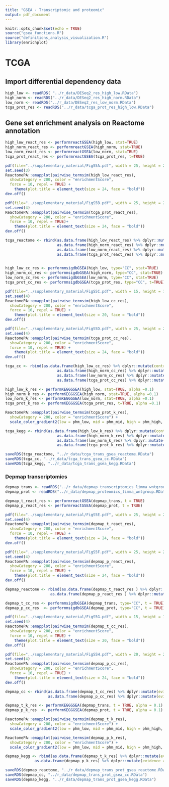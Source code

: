 ```yaml
---
title: "GSEA - Transcriptomic and proteomic"
output: pdf_document
---
```


```r
knitr::opts_chunk$set(echo = TRUE)
source("gsea_functions.R")
source("definitions_analysis_visualization.R")
library(enrichplot)
```

# TCGA

## Import differential dependency data

```r
high_low <- readRDS( "../r_data/DESeq2_res_high_low.RData")
high_norm <- readRDS("../r_data/DESeq2_res_high_norm.RData")
low_norm <- readRDS("../r_data/DESeq2_res_low_norm.RData")
tcga_prot_res <- readRDS("../r_data/tcga_prot_res_high_low.RData")
```

## Gene set enrichment analysis on Reactome annotation

```r
high_low_react_res <- performreactGSEA(high_low, stat=TRUE)
high_norm_react_res <- performreactGSEA(high_norm, stat=TRUE)
low_norm_react_res <- performreactGSEA(low_norm, stat=TRUE)
tcga_prot_react_res <- performreactGSEA(tcga_prot_res, t=TRUE)
```
```r
pdf(file="../supplementary_material/FigS5A.pdf", width = 25, height = 20)
set.seed(3)
ReactomePA::emapplot(pairwise_termsim(high_low_react_res), 
  showCategory = 200, color = "enrichmentScore",
  force = 10, repel = TRUE) + 
    theme(plot.title = element_text(size = 24, face = "bold"))
dev.off()
```


```r
pdf(file="../supplementary_material/FigS5B.pdf", width = 25, height = 20)
set.seed(4)
ReactomePA::emapplot(pairwise_termsim(tcga_prot_react_res), 
  showCategory = 200, color = "enrichmentScore",
  force = 10, repel = TRUE)+ 
    theme(plot.title = element_text(size = 24, face = "bold"))
dev.off()
```


```r
tcga_reactome <- rbind(as.data.frame(high_low_react_res) %>% dplyr::mutate(contrast = "high_low", evidence = "RNA"),
                       as.data.frame(high_norm_react_res) %>% dplyr::mutate(contrast = "high_norm", evidence = "RNA"),
                       as.data.frame(low_norm_react_res) %>% dplyr::mutate(contrast = "low_norm", evidence = "RNA"),
                       as.data.frame(tcga_prot_react_res) %>% dplyr::mutate(contrast = "high_low", evidence = "protein"))
                       
```

```r
high_low_cc_res <- performmsigdbGSEA(high_low, type="CC", stat=TRUE)
high_norm_cc_res <- performmsigdbGSEA(high_norm, type="CC", stat=TRUE)
low_norm_cc_res <- performmsigdbGSEA(low_norm, type="CC", stat=TRUE)
tcga_prot_cc_res <- performmsigdbGSEA(tcga_prot_res, type="CC", t=TRUE)
```

```r
pdf(file="../supplementary_material/FigS5C.pdf", width = 15, height = 15)
set.seed(4)
ReactomePA::emapplot(pairwise_termsim(high_low_cc_res), 
  showCategory = 200, color = "enrichmentScore",
  force = 10, repel = TRUE) +
    theme(plot.title = element_text(size = 20, face = "bold"))
dev.off()
```

```r
pdf(file="../supplementary_material/FigS5D.pdf", width = 25, height = 20)
set.seed(4)
ReactomePA::emapplot(pairwise_termsim(tcga_prot_cc_res), 
  showCategory = 200, color = "enrichmentScore",
  force = 10, repel = TRUE) +
    theme(plot.title = element_text(size = 24, face = "bold"))
dev.off()
```


```r
tcga_cc <- rbind(as.data.frame(high_low_cc_res) %>% dplyr::mutate(contrast = "high_low", evidence = "RNA"),
                       as.data.frame(high_norm_cc_res) %>% dplyr::mutate(contrast = "high_norm", evidence = "RNA"),
                       as.data.frame(low_norm_cc_res) %>% dplyr::mutate(contrast = "low_norm", evidence = "RNA"),
                       as.data.frame(tcga_prot_cc_res) %>% dplyr::mutate(contrast = "high_low", evidence = "protein"))
```

```r
high_low_k_res <- performKEGGGSEA(high_low, stat=TRUE, alpha =0.1)
high_norm_k_res <- performKEGGGSEA(high_norm, stat=TRUE, alpha =0.1)
low_norm_k_res <- performKEGGGSEA(low_norm, stat=TRUE, alpha =0.1)
tcga_prot_k_res <- performKEGGGSEA(tcga_prot_res, t=TRUE, alpha =0.1)
```

```r
ReactomePA::emapplot(pairwise_termsim(tcga_prot_k_res), 
  showCategory = 200, color = "enrichmentScore") +
  scale_color_gradient2(low = phm_low, mid = phm_mid, high = phm_high, midpoint = 0)
```

```r
tcga_kegg <- rbind(as.data.frame(high_low_k_res) %>% dplyr::mutate(contrast = "high_low", evidence = "RNA"),
                       as.data.frame(high_norm_k_res) %>% dplyr::mutate(contrast = "high_norm", evidence = "RNA"),
                       as.data.frame(low_norm_k_res) %>% dplyr::mutate(contrast = "low_norm", evidence = "RNA"),
                       as.data.frame(tcga_prot_k_res) %>% dplyr::mutate(contrast = "high_low", evidence = "protein"))
```


```r
saveRDS(tcga_reactome, "../r_data/tcga_trans_gsea_reactome.RData")
saveRDS(tcga_cc, "../r_data/tcga_trans_gsea_cc.RData")
saveRDS(tcga_kegg, "../r_data/tcga_trans_gsea_kegg.RData")
```

### Depmap transcriptomics

```r
depmap_trans <- readRDS("../r_data/depmap_transcriptomics_limma_wntgroup.RData")
depmap_prot <- readRDS("../r_data/depmap_proteomics_limma_wntgroup.RData")
```

```r
depmap_t_react_res <- performreactGSEA(depmap_trans, t = TRUE)
depmap_p_react_res <- performreactGSEA(depmap_prot, t = TRUE)
```
```r
pdf(file="../supplementary_material/FigS5E.pdf", width = 25, height = 20)
set.seed(4)
ReactomePA::emapplot(pairwise_termsim(depmap_t_react_res), 
  showCategory = 200, color = "enrichmentScore",
  force = 10, repel = TRUE) + 
    theme(plot.title = element_text(size = 24, face = "bold"))
dev.off()
```

```r
pdf(file="../supplementary_material/FigS5F.pdf", width = 25, height = 20)
set.seed(4)
ReactomePA::emapplot(pairwise_termsim(depmap_p_react_res), 
  showCategory = 200, color = "enrichmentScore",
  force = 10, repel = TRUE) + 
    theme(plot.title = element_text(size = 24, face = "bold"))
dev.off()
```


```r
depmap_reactome <- rbind(as.data.frame(depmap_t_react_res ) %>% dplyr::mutate(evidence = "RNA"),
                    as.data.frame(depmap_p_react_res ) %>% dplyr::mutate(evidence = "protein"))
```

```r
depmap_t_cc_res <- performmsigdbGSEA(depmap_trans, type="CC", t = TRUE)
depmap_p_cc_res  <- performmsigdbGSEA(depmap_prot, type="CC", t = TRUE)
```

```r
pdf(file="../supplementary_material/FigS5G.pdf", width = 15, height = 15)
set.seed(4)
ReactomePA::emapplot(pairwise_termsim(depmap_t_cc_res), 
  showCategory = 200, color = "enrichmentScore",
  force = 10, repel = TRUE) + 
    theme(plot.title = element_text(size = 20, face = "bold"))
dev.off()
```

```r
pdf(file="../supplementary_material/FigS5H.pdf", width = 20, height = 20)
set.seed(4)
ReactomePA::emapplot(pairwise_termsim(depmap_p_cc_res), 
  showCategory = 200, color = "enrichmentScore",
  force = 10, repel = TRUE) + 
    theme(plot.title = element_text(size = 24, face = "bold"))
dev.off()
```


```r
depmap_cc <- rbind(as.data.frame(depmap_t_cc_res) %>% dplyr::mutate(evidence = "RNA"),
                   as.data.frame(depmap_p_cc_res) %>% dplyr::mutate(evidence = "protein"))
```


```r
depmap_t_k_res <- performKEGGGSEA(depmap_trans, t = TRUE, alpha = 0.1)
depmap_p_k_res  <- performKEGGGSEA(depmap_prot, t = TRUE, alpha = 0.1)
```

```r
ReactomePA::emapplot(pairwise_termsim(depmap_t_k_res), 
  showCategory = 200, color = "enrichmentScore") +
  scale_color_gradient2(low = phm_low, mid = phm_mid, high = phm_high, midpoint = 0)
```

```r
ReactomePA::emapplot(pairwise_termsim(depmap_p_k_res), 
  showCategory = 200, color = "enrichmentScore") +
  scale_color_gradient2(low = phm_low, mid = phm_mid, high = phm_high, midpoint = 0)
```

```r
depmap_kegg <- rbind(as.data.frame(depmap_t_k_res) %>% dplyr::mutate(evidence = "RNA"),
             as.data.frame(depmap_p_k_res) %>% dplyr::mutate(evidence = "protein"))
```



```r
saveRDS(depmap_reactome, "../r_data/depmap_trans_prot_gsea_reactome.RData")
saveRDS(depmap_cc, "../r_data/depmap_trans_prot_gsea_cc.RData")
saveRDS(depmap_kegg, "../r_data/depmap_trans_prot_gsea_kegg.RData")
```